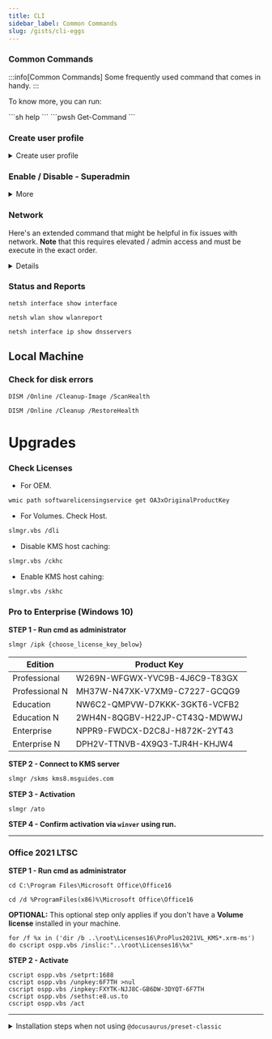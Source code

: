 ```yaml
---
title: CLI
sidebar_label: Common Commands
slug: /gists/cli-eggs
---
```


### Common Commands

:::info[Common Commands]
Some frequently used command that comes in handy.
:::

To know more, you can run:

<Tabs groupId="command-line-interface">
  <TabItem value="cmd" label="cmd">
    ```sh
    help
    ```
  </TabItem>
  <TabItem value="pwsh" label="powershell">
    ```pwsh
    Get-Command
    ```
  </TabItem>
</Tabs>

### Create user profile

<details>
<summary>Create user profile</summary>

1. Run the ff: command to determine your profile path:

```
$profile
```


2. Create a file name ``Microsoft.PowerShell_profile.ps1``

3. To customize, see profile.
</details>




### Enable / Disable - Superadmin
<details>
<summary>More</summary>
```sh
Net user administrator /active:yes
```

```sh
Net user administrator /active:no
```
</details>



### Network

Here's an extended command that might be helpful in fix issues with network. **Note** that this requires elevated / admin access and must be execute in the exact order.
<details>


```sh
ipconfig /release
```
```sh
ipconfig /flushdns
```
```sh
ipconfig /renew
```
```sh
netsh int ip reset
```
```sh
netsh winsock reset
```
Restart comupter.

</details>

### Status and Reports

```
netsh interface show interface
```
```
netsh wlan show wlanreport
```
```
netsh interface ip show dnsservers
```



## Local Machine

### Check for disk errors

```
DISM /Online /Cleanup-Image /ScanHealth
```
```
DISM /Online /Cleanup /RestoreHealth
```



# Upgrades

### Check Licenses


* For OEM.

```sh
wmic path softwarelicensingservice get OA3xOriginalProductKey
```

* For Volumes. Check Host.
```sh
slmgr.vbs /dli
```
* Disable KMS host caching:
```sh
slmgr.vbs /ckhc
```
* Enable KMS host cahing:

```sh
slmgr.vbs /skhc
```

### Pro to Enterprise (Windows 10)

**STEP 1 -  Run cmd as administrator**

```sh
slmgr /ipk {choose_license_key_below}
```
|Edition|Product Key|
|-------|------------|
|Professional|W269N-WFGWX-YVC9B-4J6C9-T83GX|
|Professional N|MH37W-N47XK-V7XM9-C7227-GCQG9|
|Education|NW6C2-QMPVW-D7KKK-3GKT6-VCFB2|
|Education N|2WH4N-8QGBV-H22JP-CT43Q-MDWWJ|
|Enterprise|NPPR9-FWDCX-D2C8J-H872K-2YT43|
|Enterprise N|DPH2V-TTNVB-4X9Q3-TJR4H-KHJW4|


**STEP 2 - Connect to KMS server**

```sh
slmgr /skms kms8.msguides.com
```
**STEP 3 - Activation**

```sh
slmgr /ato
```
**STEP 4 - Confirm activation via ```winver``` using run.**

---

### Office 2021 LTSC



**STEP 1 - Run cmd as administrator**
```
cd C:\Program Files\Microsoft Office\Office16
```
```
cd /d %ProgramFiles(x86)%\Microsoft Office\Office16
```
**OPTIONAL:** This optional step only applies if you don't have a **Volume license** installed in your machine.
```
for /f %x in ('dir /b ..\root\Licenses16\ProPlus2021VL_KMS*.xrm-ms') do cscript ospp.vbs /inslic:"..\root\Licenses16\%x"
```

**STEP 2 - Activate**
```
cscript ospp.vbs /setprt:1688
cscript ospp.vbs /unpkey:6F7TH >nul
cscript ospp.vbs /inpkey:FXYTK-NJJ8C-GB6DW-3DYQT-6F7TH
cscript ospp.vbs /sethst:e8.us.to
cscript ospp.vbs /act
```
---

<details>
<summary>Installation steps when not using <code>@docusaurus/preset-classic</code></summary>

1. Install the package:

```bash npm2yarn
npm install --save @docusaurus/theme-search-algolia
```

2. Register the theme in `docusaurus.config.js`:

```js title="docusaurus.config.js"
export default {
  title: 'My site',
  // ...
  themes: ['@docusaurus/theme-search-algolia'],
  themeConfig: {
    // ...
  },
};
```

</details>